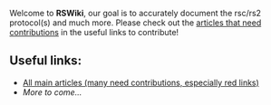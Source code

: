 Welcome to '''RSWiki''', our goal is to accurately document the rsc/rs2 protocol(s) and much more. Please check out the <u>articles that need contributions</u> in the useful links to contribute!

== Useful links: ==
* [[RSWiki Community portal|All main articles (many need contributions, especially red links)]]
* ''More to come...''